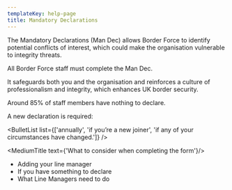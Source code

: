 ```yaml
---
templateKey: help-page
title: Mandatory Declarations
---
```


The Mandatory Declarations (Man Dec) allows Border Force to identify potential conflicts of interest, which could make the organisation vulnerable to integrity threats.

All Border Force staff must complete the Man Dec.

It safeguards both you and the organisation and reinforces a culture of professionalism and integrity, which enhances UK border security.

Around 85% of staff members have nothing to declare.

A new declaration is required:

<BulletList list={['annually', 'if you’re a new joiner', 'if any of your circumstances have changed.']} />

<MediumTitle text={'What to consider when completing the form'}/>

<ul class="govuk-list govuk-list--bullet">
	<li><Link class="govuk-link" to="/help/mandec/mandec-adding-your-line-manager/">Adding your line manager</Link></li>
	<li><Link class="govuk-link" to="/help/mandec/mandec-something-to-declare/">If you have something to declare</Link></li>
	<li><Link class="govuk-link" to="/help/mandec/mandec-what-line-managers-need-to-do/">What Line Managers need to do</Link></li>
</ul>

